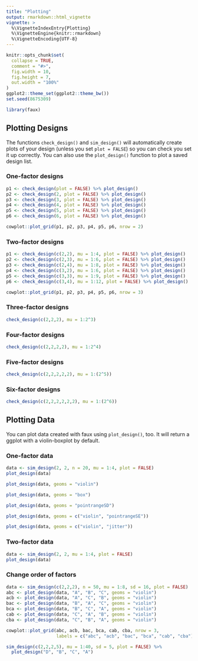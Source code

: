 ```yaml
---
title: "Plotting"
output: rmarkdown::html_vignette
vignette: >
  %\VignetteIndexEntry{Plotting}
  %\VignetteEngine{knitr::rmarkdown}
  %\VignetteEncoding{UTF-8}
---
```


```r
knitr::opts_chunk$set(
  collapse = TRUE,
  comment = "#>",
  fig.width = 10, 
  fig.height = 7,
  out.width = "100%"
)
ggplot2::theme_set(ggplot2::theme_bw())
set.seed(8675309)
```

```r
library(faux)
```

## Plotting Designs

The functions `check_design()` and `sim_design()` will automatically create plots of your design (unless you set `plot = FALSE`) so you can check you set it up correctly. You can also use the `plot_design()` function to plot a saved design list.

### One-factor designs

```r
p1 <- check_design(plot = FALSE) %>% plot_design()
p2 <- check_design(2, plot = FALSE) %>% plot_design()
p3 <- check_design(3, plot = FALSE) %>% plot_design()
p4 <- check_design(4, plot = FALSE) %>% plot_design()
p5 <- check_design(5, plot = FALSE) %>% plot_design()
p6 <- check_design(6, plot = FALSE) %>% plot_design()

cowplot::plot_grid(p1, p2, p3, p4, p5, p6, nrow = 2)
```

### Two-factor designs

```r
p1 <- check_design(c(2,2), mu = 1:4, plot = FALSE) %>% plot_design()
p2 <- check_design(c(2,3), mu = 1:6, plot = FALSE) %>% plot_design()
p3 <- check_design(c(2,4), mu = 1:8, plot = FALSE) %>% plot_design()
p4 <- check_design(c(3,2), mu = 1:6, plot = FALSE) %>% plot_design()
p5 <- check_design(c(3,3), mu = 1:9, plot = FALSE) %>% plot_design()
p6 <- check_design(c(3,4), mu = 1:12, plot = FALSE) %>% plot_design()

cowplot::plot_grid(p1, p2, p3, p4, p5, p6, nrow = 3)
```

### Three-factor designs

```r
check_design(c(2,2,2), mu = 1:2^3)
```

### Four-factor designs

```r
check_design(c(2,2,2,2), mu = 1:2^4)
```

### Five-factor designs

```r
check_design(c(2,2,2,2,2), mu = 1:(2^5))
```

### Six-factor designs

```r
check_design(c(2,2,2,2,2,2), mu = 1:(2^6))
```


## Plotting Data

You can plot data created with faux using `plot_design()`, too. It will return a ggplot with a violin-boxplot by default.

### One-factor data

```r
data <- sim_design(2, 2, n = 20, mu = 1:4, plot = FALSE)
plot_design(data)
```

```r
plot_design(data, geoms = "violin")
```

```r
plot_design(data, geoms = "box")
```

```r
plot_design(data, geoms = "pointrangeSD")
```

```r
plot_design(data, geoms = c("violin", "pointrangeSE"))
```

```r
plot_design(data, geoms = c("violin", "jitter"))
```

### Two-factor data

```r
data <- sim_design(2, 2, mu = 1:4, plot = FALSE)
plot_design(data)
```

### Change order of factors

```r
data <- sim_design(c(2,2,2), n = 50, mu = 1:8, sd = 16, plot = FALSE)
abc <- plot_design(data, "A", "B", "C", geoms = "violin")
acb <- plot_design(data, "A", "C", "B", geoms = "violin")
bac <- plot_design(data, "B", "A", "C", geoms = "violin")
bca <- plot_design(data, "B", "C", "A", geoms = "violin")
cab <- plot_design(data, "C", "A", "B", geoms = "violin")
cba <- plot_design(data, "C", "B", "A", geoms = "violin")

cowplot::plot_grid(abc, acb, bac, bca, cab, cba, nrow = 3, 
                   labels = c("abc", "acb", "bac", "bca", "cab", "cba"))
```



```r
sim_design(c(2,2,2,5), mu = 1:40, sd = 5, plot = FALSE) %>% 
  plot_design("D", "B", "C", "A")
```